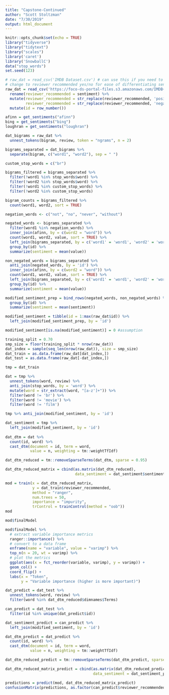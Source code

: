 ```yaml
---
title: "Capstone-Continued"
author: "Scott Stoltzman"
date: "7/30/2019"
output: html_document
---
```


```r
knitr::opts_chunk$set(echo = TRUE)
library("tidyverse")
library("tidytext")
library("scales")
library('caret')
library('SnowballC')
data("stop_words")
set.seed(123)
```

```r
# raw_dat = read_csv('IMDB Dataset.csv') # can use this if you need to have the file stored locally, just place it into the top level directory of this project
# change to reviewer recommended yes/no for ease of differentiating sentiment later on
raw_dat = read_csv('https://foco-ds-portal-files.s3.amazonaws.com/IMDB+Dataset.csv') %>%
  rename(reviewer_recommended = sentiment) %>%
  mutate(reviewer_recommended = str_replace(reviewer_recommended, 'positive', 'yes'),
         reviewer_recommended = str_replace(reviewer_recommended, 'negative', 'no')) %>%
  mutate(id = row_number())
```


```r
afinn = get_sentiments("afinn")
bing = get_sentiments("bing")
loughran = get_sentiments("loughran")
```

```r
dat_bigrams = raw_dat %>%
  unnest_tokens(bigram, review, token = "ngrams", n = 2)

bigrams_separated = dat_bigrams %>%
  separate(bigram, c("word1", "word2"), sep = " ")

custom_stop_words = c("br")

bigrams_filtered = bigrams_separated %>%
  filter(!word1 %in% stop_words$word) %>%
  filter(!word2 %in% stop_words$word) %>%
  filter(!word1 %in% custom_stop_words) %>%
  filter(!word2 %in% custom_stop_words)

bigram_counts = bigrams_filtered %>%
  count(word1, word2, sort = TRUE)
```


```r
negation_words <- c("not", "no", "never", "without")

negated_words <- bigrams_separated %>%
  filter(word1 %in% negation_words) %>%
  inner_join(afinn, by = c(word2 = "word")) %>%
  count(word1, word2, value, sort = TRUE) %>%
  left_join(bigrams_separated, by = c('word1' = 'word1', 'word2' = 'word2')) %>%
  group_by(id) %>%
  summarize(sentiment = mean(value))

non_negated_words = bigrams_separated %>%
  anti_join(negated_words, by = 'id') %>%
  inner_join(afinn, by = c(word2 = "word")) %>%
  count(word1, word2, value, sort = TRUE) %>%
  left_join(bigrams_separated, by = c('word1' = 'word1', 'word2' = 'word2')) %>%
  group_by(id) %>%
  summarize(sentiment = mean(value))

modified_sentiment_prep = bind_rows(negated_words, non_negated_words) %>%
  group_by(id) %>%
  summarize(sentiment = mean(sentiment))

modified_sentiment = tibble(id = 1:max(raw_dat$id)) %>%
  left_join(modified_sentiment_prep, by = 'id')

modified_sentiment[is.na(modified_sentiment)] = 0 #assumption
```




```r
training_split = 0.70
smp_size = floor(training_split * nrow(raw_dat))
dat_index = sample(seq_len(nrow(raw_dat)), size = smp_size)
dat_train = as.data.frame(raw_dat[dat_index,])
dat_test = as.data.frame(raw_dat[-dat_index,])

tmp = dat_train

dat = tmp %>%
  unnest_tokens(word, review) %>%
  anti_join(stop_words, by = 'word') %>%
  mutate(word = str_extract(word, "[a-z']+")) %>%
  filter(word != 'br') %>%
  filter(word != 'movie') %>%
  filter(word != 'film')

tmp %>% anti_join(modified_sentiment, by = 'id')

dat_sentiment = tmp %>%
  left_join(modified_sentiment, by = 'id')
  
dat_dtm = dat %>%
  count(id, word) %>%
  cast_dtm(document = id, term = word, 
           value = n, weighting = tm::weightTfIdf)

dat_dtm_reduced = tm::removeSparseTerms(dat_dtm, sparse = 0.95)

dat_dtm_reduced_matrix = cbind(as.matrix(dat_dtm_reduced), 
                               data_sentiment = dat_sentiment$sentiment)

mod = train(x = dat_dtm_reduced_matrix,
            y = dat_train$reviewer_recommended,
            method = "ranger",
            num.trees = 50,
            importance = "impurity",
            trControl = trainControl(method = "oob"))
mod
```

```r
mod$finalModel
```


```r
mod$finalModel %>%
  # extract variable importance metrics
  ranger::importance() %>%
  # convert to a data frame
  enframe(name = "variable", value = "varimp") %>%
  top_n(n = 20, wt = varimp) %>%
  # plot the metrics
  ggplot(aes(x = fct_reorder(variable, varimp), y = varimp)) +
  geom_col() +
  coord_flip() +
  labs(x = "Token",
       y = "Variable importance (higher is more important)")
```


```r
dat_predict = dat_test %>%
  unnest_tokens(word, review) %>%
  filter(word %in% dat_dtm_reduced$dimnames$Terms)

can_predict = dat_test %>%
  filter(id %in% unique(dat_predict$id)) 

dat_sentiment_predict = can_predict %>%
  left_join(modified_sentiment, by = 'id')

dat_dtm_predict = dat_predict %>%
  count(id, word) %>%
  cast_dtm(document = id, term = word, 
           value = n, weighting = tm::weightTfIdf)

dat_dtm_reduced_predict = tm::removeSparseTerms(dat_dtm_predict, sparse = 0.99)

dat_dtm_reduced_matrix_predict = cbind(as.matrix(dat_dtm_reduced_predict),
                                       data_sentiment = dat_sentiment_predict$sentiment)

predictions = predict(mod, dat_dtm_reduced_matrix_predict)
confusionMatrix(predictions, as.factor(can_predict$reviewer_recommended))
```
